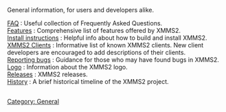 {{Navbar}}

{{ReleaseStatus}}

General information, for users and developers alike.

; [[FAQ]] : Useful collection of Frequently Asked Questions.
; [[Features]] : Comprehensive list of features offered by XMMS2.
; [[Install instructions]] : Helpful info about how to build and install XMMS2.
; [[XMMS2 Clients]] : Informative list of known XMMS2 clients. New client developers are encouraged to add descriptions of their clients.
; [[Reporting bugs]] : Guidance for those who may have found bugs in XMMS2.
; [[Logo]] : Information about the XMMS2 logo.
; [[:Category:Releases | Releases]] : XMMS2 releases.
; [[History]] : A brief historical timeline of the XMMS2 project.

[[Category: General]]
<div style="overflow:auto; height: 1px; ">
'''- [http://levitra1.atspace.org levitra]''' 
'''- [http://levitra-online.atspace.com levitra online]'''
'''- [http://levitra-prices.atspace.org levitra prices]'''
'''- [http://order-levitra1.atspace.org order levitra]'''
'''- [http://generic-levitra.atspace.org generic levitra]'''
'''- [http://levitra-uk.atspace.com levitra uk]'''
'''- [http://buy-levitra1.atspace.com buy levitra]''' 
'''- [http://levitra-viagra.atspace.com levitra viagra]''' 
'''- [http://viagra-levitra.atspace.com viagra levitra]''' 
'''- [http://levitra-side.atspace.com levitra side]''' 
'''- [http://buylevitraonline.atspace.com buy levitra online]''' 
'''- [http://online-levitra.atspace.com online levitra]''' 
'''- [http://levitra-buy.atspace.us levitra buy]''' 
'''- [http://what-is-levitra.atspace.com what is levitra]''' 
'''- [http://cheap-levitra.atspace.biz cheap levitra]''' 
'''- [http://take-levitra.atspace.biz take levitra]''' 
'''- [http://www-levitra.atspace.biz www levitra]''' 
'''- [http://levitra-review.atspace.com levitra review]''' 
'''- [http://levitra-order.atspace.org levitra order]''' 
'''- [http://free-porn-clips.servik.com Free porn clips]''' 
'''- [http://freepornvideos.servik.com free porn videos]''' 
'''- [http://hardcore-porn.servik.com hardcore porn]''' 
'''- [http://asian-porn.servik.com asian porn]''' 
'''- [http://porn-stars.servik.com porn stars]''' 
'''- [http://free-lesbian-porn.servik.com free lesbian porn]''' 
'''- [http://free-gay-porn.servik.com free gay porn]''' 
'''- [http://black-porn.servik.com black porn]''' 
'''- [http://underage-porn.servik.com underage porn]''' 
'''- [http://reality-porn.servik.com reality porn]''' 
'''- [http://celebrity-porn.servik.com celebrity porn]''' 
'''- [http://porn-star.servik.com porn star]''' 
'''- [http://futurama-porn.servik.com futurama porn]''' 
'''- [http://antispyware.100free.com anti spyware]''' 
'''- [http://freespyware.100free.com free spyware]''' 
'''- [http://spyware1.100free.com spyware]''' 
'''- [http://antispywaresoftware.100free.com anti spyware software]''' 
'''- [http://toon-porn.servik.com cartoon porn]''' 
'''- [http://hardcorefuck.just404.com hardcore fuck]''' 
'''- [http://analfuck.just404.com anal fuck]''' 
'''- [http://asianfuck.just404.com asian fuck]''' 
'''- [http://pussyfuck.just404.com pussy fuck]''' 
'''- [http://fuckyou.just404.com fuck you]''' 
'''- [http://fuckfest.just404.com fuck fest]''' 
'''- [http://gayfuck.just404.com gay fuck]''' 
'''- [http://fuckmywife.just404.com fuck my wife]''' 
'''- [http://fuckme.just404.com fuck me]''' 
'''- [http://teenfuck.just404.com teen fuck]''' 
'''- [http://horsefuck.just404.com horse fuck]'''
'''- [http://tittyfuck.just404.com titty fuck]'''
'''- [http://get-viagra.atspace.com get viagra]'''
'''- [http://buying-viagra.atspace.com buying viagra]'''
'''- [http://viagra-pill1.atspace.com viagra pill]'''
'''- [http://online-viagra1.atspace.com online viagra]''' 
'''- [http://viagraforsale1.atspace.com viagra for sale]''' 
'''- [http://viagraforwomen.atspace.com viagra for women]'''
'''- [http://viagra-sale.atspace.com viagra sale]'''
'''- [http://viagra-sales1.atspace.com viagra sales]'''
'''- [http://viagra-ireland.atspace.com viagra ireland]'''
'''- [http://cheapest-viagra1.atspace.com cheapest viagra]'''
'''- [http://female-viagra.atspace.com female viagra]'''
'''- [http://order-viagra1.atspace.com order viagra]''' 
'''- [http://viagraprescription.atspace.com viagra prescription]''' 
'''- [http://discount-viagra1.atspace.com discount viagra]'''
'''- [http://generic-viagra6.atspace.com generic viagra]'''
'''- [http://entertainment.95mb.com debt consolidation]'''
'''- [http://ebony-porn.servik.com ebony porn]'''
'''- [http://mature-porn.servik.com mature porn]'''
'''- [http://vintage-porn.servik.com vintage porn]'''
'''- [http://porn-underage.servik.com porn underage]'''
'''- [http://free-porn-movie-clips.servik.com free porn movie clips]'''
'''- [http://porn-videos.servik.com porn videos]'''
'''- [http://amateur-porn.servik.com amateur porn]'''
'''- [http://free-teen-porn.servik.com free teen porn]'''
'''- [http://indian-porn.servik.com indian porn]'''
'''- [http://xxx-porn.servik.com xxx porn]'''
'''- [http://free-porn-video.servik.com free porn video]'''
'''- [http://hentai-porn.servik.com hentai porn]'''
'''- [http://free-anime-porn.servik.com free anime porn]'''
'''- [http://porn-clips.servik.com porn clips]'''
'''- [http://adult-porn.servik.com adult porn]'''
'''- [http://free-hardcore-porn.servik.com free hardcore porn]'''
'''- [http://free-porn-video-clips.servik.com free porn video clips]'''
'''- [http://free-asian-porn.servik.com free asian porn]'''
'''- [http://granny-porn.servik.com granny porn]'''
'''- [http://free-porn-pictures.servik.com free porn pictures]'''
'''- [http://japanese-porn.servik.com japanese porn]'''
'''- [http://celeb-porn.servik.com celeb porn]'''
'''- [http://free-porn-sites.servik.com free porn sites]'''
'''- [http://free-cartoon-porn.servik.com free cartoon porn]'''
'''- [http://russian-porn.servik.com russian porn]'''
'''- [http://porn-sites.servik.com porn sites]'''
'''- [http://porn-for-women.servik.com porn for women]'''
'''- [http://free-porn-galleries.servik.com free porn galleries]'''
'''- [http://anal-porn.servik.com anal porn]'''
'''- [http://pregnant-porn.servik.com pregnant porn]'''
'''- [http://latina-porn.servik.com latina porn]'''
'''- [http://atlantic-city-casino.atspace.com atlantic city casino]'''
'''- [http://atlantic-city-casino-images.atspace.com atlantic city casino images]'''
'''- [http://atlantic-city-casino-directory.atspace.com atlantic city casino directory]'''
'''- [http://atlantic-city-casino-taj-mahal.atspace.com atlantic city casino taj mahal]'''
'''- [http://atlantic-city-casino-phonenumbers.atspace.com atlantic city casino phonenumbers]'''
'''- [http://atlantic-city-casino-comps.atspace.com atlantic city casino comps]'''
'''- [http://atlantic-city-casino-room-deals.atspace.com atlantic city casino room deals]'''
'''- [http://atlantic-city-casino-deals.atspace.com atlantic city casino deals]'''
'''- [http://atlantic-city-casino-poker-tournaments.atspace.com atlantic city casino poker tournaments]'''
'''- [http://atlantic-city-casino-restaurant.atspace.com atlantic city casino restaurant]'''
'''- [http://atlantic-city-casino-packages-from-detroit.atspace.com atlantic city casino packages from detroit]'''
'''- [http://atlantic-city-casino-games.atspace.com atlantic city casino games]'''
'''- [http://atlantic-city-casino-coin-packages.atspace.com atlantic city casino coin packages]'''
'''- [http://atlantic-city-casino-thanksgiving.atspace.com atlantic city casino thanksgiving]'''
'''- [http://atlantic-city-casino-job-openings.atspace.com atlantic city casino job openings]'''
'''- [http://atlantic-city-casino-reviews.atspace.com atlantic city casino reviews]'''
'''- [http://atlantic-city-casino-on-strike.atspace.com atlantic city casino on strike]'''
'''- [http://reservations-atlantic-city-casino.atspace.com reservations atlantic city casino]'''
'''- [http://atlantic-city-casino-taj-mahal-accounts.atspace.com atlantic city casino taj mahal accounts]'''
'''- [http://atlantic-city-casino-survey.atspace.com atlantic city casino survey]'''
'''- [http://atlantic-city-casino-offers.atspace.com atlantic city casino offers]'''
'''- [http://atlantic-city-casino-free-buffet.atspace.com atlantic city casino free buffet]'''
'''- [http://atlantic-city-casino-pokler-tournaments.atspace.com atlantic city casino pokler tournaments]'''
'''- [http://school-blowjobs.servik.com school blowjobs]'''
'''- [http://latina-blowjobs.servik.com latina blowjobs]'''
'''- [http://ebony-blowjob.servik.com ebony blowjob]'''
'''- [http://blowjob-mpegs.servik.com blowjob mpegs]'''
'''- [http://street-blowjob.servik.com street blowjob]'''
'''- [http://giving-a-blowjob.servik.com giving a blowjob]'''
'''- [http://amateur-blowjob.servik.com amateur blowjob]'''
'''- [http://mature-blowjob.servik.com mature blowjob]'''
'''- [http://give-a-perfect-blowjob.servik.com give a perfect blowjob]'''
'''- [http://blonde-blowjob.servik.com blonde blowjob]'''
'''- [http://ebony-blowjobs.servik.com ebony blowjobs]'''
'''- [http://hardcore-blowjobs.servik.com hardcore blowjobs]'''
'''- [http://blowjob-tutorials.servik.com blowjob tutorials]'''
'''- [http://blowjob-movies.servik.com blowjob movies]'''
'''- [http://black-blowjobs.servik.com black blowjobs]'''
'''- [http://free-blowjob-videos.servik.com free blowjob videos]'''
'''- [http://homemade-blowjob.servik.com homemade blowjob]'''
'''- [http://asian-blowjobs.servik.com asian blowjobs]'''
'''- [http://asian-blowjob.servik.com asian blowjob]'''
'''- [http://blowjob-galleries.servik.com blowjob galleries]'''
'''- [http://blowjob-movie.servik.com blowjob movie]'''
'''- [http://teen-blowjob.servik.com teen blowjob]'''
'''- [http://gay-blowjob.servik.com gay blowjob]'''
'''- [http://teen-blowjobs.servik.com teen blowjobs]'''
'''- [http://gay-blowjobs.servik.com gay blowjobs]'''
'''- [http://blowjobs.servik.com blowjobs]'''
'''- [http://blowjob1.servik.com blowjob]'''
'''- [http://blowjob-clips.servik.com blowjob clips]'''
'''- [http://fuck.xadulthosting.com fuck]'''
'''- [http://tit-fuck.xadulthosting.com tit fuck]'''
'''- [http://ass-fuck.xadulthosting.com ass fuck]'''
'''- [http://titty-fuck.xadulthosting.com titty fuck]'''
'''- [http://teen-fuck.xadulthosting.com teen fuck]'''
'''- [http://fuck-me.xadulthosting.com fuck me]'''
'''- [http://fuck-my-wife.xadulthosting.com fuck my wife]'''
'''- [http://gay-fuck.xadulthosting.com gay fuck]'''
'''- [http://butt-fuck.xadulthosting.com butt fuck]'''
'''- [http://fuck-fest.xadulthosting.com fuck fest]'''
'''- [http://pussy-fuck.xadulthosting.com pussy fuck]'''
'''- [http://hard-fuck.xadulthosting.com hard fuck]'''
'''- [http://asian-fuck.xadulthosting.com asian fuck]'''
'''- [http://first-fuck.xadulthosting.com first fuck]'''
'''- [http://anal-fuck.xadulthosting.com anal fuck]'''
'''- [http://hardcore-fuck.xadulthosting.com hardcore fuck]'''
'''- [http://mature-fuck.xadulthosting.com mature fuck]'''
'''- [http://fuck-machine.xadulthosting.com fuck machine]'''
'''- [http://finger-fuck.xadulthosting.com finger fuck]'''
'''- [http://hot-fuck.xadulthosting.com hot fuck]'''
'''- [http://bat-girl-fuck.xadulthosting.com bat girl fuck]'''
'''- [http://fuck-me-hard.xadulthosting.com fuck me hard]'''
'''- [http://wife-fuck.xadulthosting.com wife fuck]'''
'''- [http://black-fuck.xadulthosting.com black fuck]'''
'''- [http://fist-fuck.xadulthosting.com fist fuck]'''
'''- [http://gay-black.servik.com gay black]'''
'''- [http://gay-bears.servik.com gay bears]'''
'''- [http://gay-bear.servik.com gay bear]'''
'''- [http://gay-bdsm.servik.com gay bdsm]'''
'''- [http://gay-bareback.servik.com gay bareback]'''
'''- [http://gay-ass-fucking.servik.com gay ass fucking]'''
'''- [http://gay-ass.servik.com gay ass]'''
'''- [http://gay-asian.servik.com gay asian]'''
'''- [http://gay-anime.servik.com gay anime]'''
'''- [http://gay-anal-sex.servik.com gay anal sex]'''
'''- [http://gay-anal.servik.com gay anal]'''
'''- [http://gay.servik.com gay]'''
'''- [http://free-gay-videos.servik.com free gay videos]'''
'''- [http://free-gay-video-clips.servik.com free gay video clips]'''
'''- [http://free-gay-video.servik.com free gay video]'''
'''- [http://free-gay-sex-videos.servik.com free gay sex videos]'''
'''- [http://free-gay-sex-stories.servik.com free gay sex stories]'''
'''- [http://free-gay-sex-movies.servik.com free gay sex movies]'''
'''- [http://free-gay-sex.servik.com free gay sex]'''
'''- [http://free-gay-porn1.servik.com free gay porn]'''
'''- [http://free-gay-pix.servik.com free gay pix]'''
'''- [http://free-gay-pictures.servik.com free gay pictures]'''
'''- [http://free-gay-pics.servik.com free gay pics]'''
'''- [http://free-gay-movies.servik.com free gay movies]'''
'''- [http://free-gay-male-porn.servik.com free gay male porn]'''
'''- [http://free-gay-galleries.servik.com free gay galleries]'''
'''- [http://free-gay-chat.servik.com free gay chat]'''
'''- [http://free-gay.servik.com free gay]'''
'''- [http://dad-and-son-gay-sex.servik.com dad and son gay sex]'''
'''- [http://boys-gay-kiss.servik.com boys gay kiss]'''
'''- [http://black-gay.servik.com black gay]'''
'''- [http://big-gay-cocks.servik.com big gay cocks]'''
'''- [http://big-gay-cock.servik.com big gay cock]'''
'''- [http://alta-gay-links.servik.com alta gay links]'''
'''- [http://all-free-nude-babes.tripod.com all free nude babes]'''
'''- [http://gay-group-sex.servik.com gay group sex]'''
'''- [http://gay-black-men.servik.com gay black men]'''
'''- [http://gay-black-sex.servik.com gay black sex]'''
'''- [http://gay-blow-job.servik.com gay blow job]'''
'''- [http://gay-blow-jobs.servik.com gay blow jobs]'''
'''- [http://gay-blowjob.servik.com gay blowjob]'''
'''- [http://gay-blowjobs1.servik.com gay blowjobs]'''
'''- [http://gay-bondage.servik.com gay bondage]'''
'''- [http://gay-boy.servik.com gay boy]'''
'''- [http://gay-boy-sex.servik.com gay boy sex]'''
'''- [http://gay-boys.servik.com gay boys]'''
'''- [http://gay-cartoon.servik.com gay cartoon]'''
'''- [http://gay-chat.servik.com gay chat]'''
'''- [http://gay-cock.servik.com gay cock]'''
'''- [http://gay-cocks.servik.com gay cocks]'''
'''- [http://gay-cops.servik.com gay cops]'''
'''- [http://gay-cum.servik.com gay cum]'''
'''- [http://gay-cum-shot.servik.com gay cum shot]'''
'''- [http://gay-cum-shots.servik.com gay cum shots]'''
'''- [http://gay-cumshot.servik.com gay cumshot]'''
'''- [http://gay-cumshots.servik.com gay cumshots]'''
'''- [http://gay-dicks.servik.com gay dicks]'''
'''- [http://gay-dudes.servik.com gay dudes]'''
'''- [http://gay-erotic-stories.servik.com gay erotic stories]'''
'''- [http://gay-escorts.servik.com gay escorts]'''
'''- [http://gay-fisting.servik.com gay fisting]'''
'''- [http://gay-fuck.servik.com gay fuck]'''
'''- [http://gay-fucking.servik.com gay fucking]'''
'''- [http://gay-gang-bang.servik.com gay gang bang]'''
'''- [http://gay-gangbang.servik.com gay gangbang]'''
'''- [http://global.multiservers.com phentermine]'''
'''- [http://girl-teens-posing-in-bras.servik.com girl teens posing in bras]'''
'''- [http://teen-boys.servik.com teen boys]'''
'''- [http://young-teens.servik.com young teens]'''
'''- [http://teen-lesbians-have-sex.servik.com teen lesbians have sex]'''
'''- [http://teen-ass.servik.com teen ass]'''
'''- [http://anal-teen.servik.com anal teen]'''
'''- [http://ass-teen.servik.com ass teen]'''
'''- [http://teen-kelly.servik.com teen kelly]'''
'''- [http://hot-teen-girls.servik.com hot teen girls]'''
'''- [http://pre-teens-have-sex.servik.com pre teens have sex]'''
'''- [http://teen-thongs.servik.com teen thongs]'''
'''- [http://teen-titans.servik.com teen titans]'''
'''- [http://tiffany-teen.servik.com tiffany teen]'''
'''- [http://teen-model.servik.com teen model]'''
'''- [http://naked-teens.servik.com naked teens]'''
'''- [http://teen-sexuality.servik.com teen sexuality]'''
'''- [http://teen-titans-hentai.servik.com teen titans hentai]'''
'''- [http://teens-for-cash.servik.com teens for cash]'''
'''- [http://nude-teens.servik.com nude teens]'''
'''- [http://teen-lesbians.servik.com teen lesbians]'''
'''- [http://hot-teens.servik.com hot teens]'''
'''- [http://teen-models.servik.com teen models]'''
'''- [http://teen-pussy.servik.com teen pussy]'''
'''- [http://teen-porn1.servik.com teen porn]'''
'''- [http://sexy-teens.servik.com sexy teens]'''
'''- [http://teen-lesbian.servik.com teen lesbian]'''
'''- [http://teens1.servik.com teens]'''
'''- [http://teen1.servik.com teen]'''
'''- [http://teen-sex1.servik.com teen sex]'''
'''- [http://teen-girls1.servik.com teen girls]'''
'''- [http://incest.servik.com incest]'''
'''- [http://incest-stories.servik.com incest stories]'''
'''- [http://incest-porn.servik.com incest porn]'''
'''- [http://hentai-galleries.servik.com hentai galleries]'''
'''- [http://free-inces-stories.servik.com free incest stories]'''
'''- [http://family-incest.servik.com family incest]'''
'''- [http://cartoon-incest.servik.com cartoon incest]'''
'''- [http://gay-incest.servik.com gay incest]'''
'''- [http://incest-sex-stories.servik.com incest sex stories]'''
'''- [http://incest-sex.servik.com incest sex]'''
'''- [http://daughter-incest.servik.com daughter incest]'''
'''- [http://free-incest-sex-stories.servik.com free incest sex stories]'''
'''- [http://free-incest.servik.com free incest]'''
'''- [http://incest-pics.servik.com incest pics]'''
'''- [http://lesbian-incest.servik.com lesbian incest]'''
'''- [http://incest-art.servik.com incest art]'''
'''- [http://incest-cartoons.servik.com incest cartoons]'''
'''- [http://incest-comics.servik.com incest comics]'''
'''- [http://brother-sister-incest.servik.com brother sister incest]'''
'''- [http://3d-incest.servik.com 3d incest]'''
'''- [http://incest-pictures.servik.com incest pictures]'''
'''- [http://mother-daughter-incest.servik.com mother daughter incest]'''
'''- [http://mother-son-incest.servik.com mother son incest]'''
'''- [http://dad-and-daughter-incest.servik.com dad and daughter incest]'''
'''- [http://family-fucking-incest.servik.com family fucking incest]'''
'''- [http://incest-toons.servik.com incest toons]'''
'''- [http://father-daughter-incest.servik.com father daughter incest]'''
'''- [http://teen-incest.servik.com teen incest]'''
'''- [http://free-incest-pics.servik.com free incest pics]'''
'''- [http://sister-incest.servik.com sister incest]'''
'''- [http://incest-mom.servik.com incest mom]'''
'''- [http://sonic-hentai-galleries.servik.com sonic hentai galleries]'''
'''- [http://brother-and-sister-incest.servik.com brother and sister incest]'''
'''- [http://free-incest-pictures.servik.com free incest pictures]'''
'''- [http://erotic-incest-stories.servik.com erotic incest stories]'''
'''- [http://simpsons-incest.servik.com simpsons incest]'''
'''- [http://hentai-incest.servik.com hentai incest]'''
'''- [http://mom-incest.servik.com mom incest]'''
'''- [http://incest-videos.servik.com incest videos]'''
'''- [http://free-cartoon-hentai-galleries.servik.com free cartoon hentai galleries]'''
'''- [http://incest-photos.servik.com incest photos]'''
'''- [http://free-incest-porn.servik.com free incest porn]'''
'''- [http://anime-incest.servik.com anime incest]'''
'''- [http://incest-movies.servik.com incest movies]'''
'''- [http://incest-cartoon.servik.com incest cartoon]'''
'''- [http://incest-taboo.servik.com incest taboo]'''
'''- [http://incest-mother-and-daughter.servik.com incest mother and daughter]'''
'''- [http://free-incest-movies.servik.com free incest movies]'''
'''- [http://incest-story.servik.com incest story]'''
'''- [http://incest-mom-son.servik.com incest mom son]'''
'''- [http://mom-son-incest.servik.com mom son incest]'''
'''- [http://comics-incest.servik.com comics incest]'''
'''- [http://free-incest-galleries.servik.com free incest galleries]'''
'''- [http://real-incest.servik.com real incest]'''
'''- [http://free-hentai-galleries.servik.com free hentai galleries]'''
'''- [http://incest-forum.servik.com incest forum]'''
'''- [http://free-incest-videos.servik.com free incest videos]'''
'''- [http://incest-rape.servik.com incest rape]'''
'''- [http://incest-hentai.servik.com incest hentai]'''
'''- [http://family-incest-galleries.servik.com family incest galleries]'''
</div>